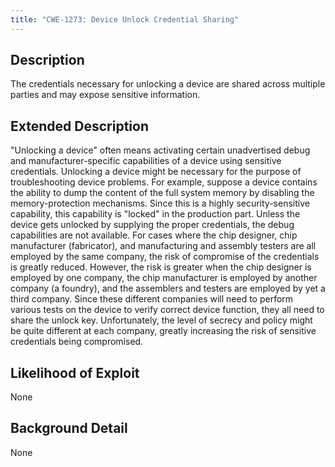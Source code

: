 ```yaml
---
title: "CWE-1273: Device Unlock Credential Sharing"
---
```


## Description
The credentials necessary for unlocking a device are shared across multiple parties and may expose sensitive information.

## Extended Description

"Unlocking a device" often means activating certain unadvertised debug and manufacturer-specific capabilities of a device using sensitive credentials. Unlocking a device might be necessary for the purpose of troubleshooting device problems. For example, suppose a device contains the ability to dump the content of the full system memory by disabling the memory-protection mechanisms. Since this is a highly security-sensitive capability, this capability is "locked" in the production part. Unless the device gets unlocked by supplying the proper credentials, the debug capabilities are not available. For cases where the chip designer, chip manufacturer (fabricator), and manufacturing and assembly testers are all employed by the same company, the risk of compromise of the credentials is greatly reduced. However, the risk is greater when the chip designer is employed by one company, the chip manufacturer is employed by another company (a foundry), and the assemblers and testers are employed by yet a third company. Since these different companies will need to perform various tests on the device to verify correct device function, they all need to share the unlock key. Unfortunately, the level of secrecy and policy might be quite different at each company, greatly increasing the risk of sensitive credentials being compromised.


## Likelihood of Exploit
None

## Background Detail
None
        